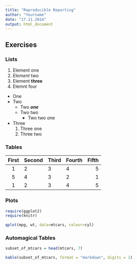```yaml
---
title: "Reproducible Reporting"
author: "Yourname"
date: "17.11.2014"
output: html_document
---
```


## Exercises

### Lists

1. Element one
2. *Element* two
3. Element **three**
4. Elemnt four

* One
* Two
    + Two ***one***
    + Two two
        - Two two one
* Three
    1. Three one
    2. Three two
    

### Tables            

| First | Second | Third | Fourth | Fifth |
|:-----:|--------|-------|--------|------:|
|   1   | 2      | 3     | 4      |     5 |
|   5   | 4      | 3     | 2      |     1 |
|   1   | 2      | 3     | 4      |     5 |

### Plots

```r
require(ggplot2)
require(knitr)
```

```r
qplot(mpg, wt, data=mtcars, colour=cyl)
```

### Automagical Tables

```r
subset_of_mtcars = head(mtcars, 7)
```

```r
kable(subset_of_mtcars, format = "markdown", digits = 1)
```